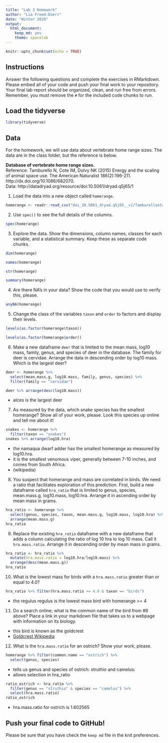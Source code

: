 ```yaml
---
title: "Lab 3 Homework"
author: "Lia Freed-Doerr"
date: "Winter 2020"
output:
  html_document: 
    keep_md: yes
    theme: spacelab
---
```


```r
knitr::opts_chunk$set(echo = TRUE)
```

## Instructions
Answer the following questions and complete the exercises in RMarkdown. Please embed all of your code and push your final work to your repository. Your final lab report should be organized, clean, and run free from errors. Remember, you must remove the `#` for the included code chunks to run.  

## Load the tidyverse
```r
library(tidyverse)
```

## Data
For the homework, we will use data about vertebrate home range sizes. The data are in the class folder, but the reference is below.  

**Database of vertebrate home range sizes.**  
Reference: Tamburello N, Cote IM, Dulvy NK (2015) Energy and the scaling of animal space use. The American Naturalist 186(2):196-211. http://dx.doi.org/10.1086/682070.  
Data: http://datadryad.org/resource/doi:10.5061/dryad.q5j65/1  

1. Load the data into a new object called `homerange`.  
```r
homerange <- readr::read_csv("doi_10.5061_dryad.q5j65__v1/Tamburelloetal_HomeRangeDatabase.csv")
```


2. Use `spec()` to see the full details of the columns.  
```r
spec(homerange)
```


3. Explore the data. Show the dimensions, column names, classes for each variable, and a statistical summary. Keep these as separate code chunks.  
```r
dim(homerange)
```

```r
names(homerange)
```

```r
str(homerange)
```

```r
summary(homerange)
```

4. Are there NA's in your data? Show the code that you would use to verify this, please.  
```r
anyNA(homerange)
```

5. Change the class of the variables `taxon` and `order` to factors and display their levels.  
```r
levels(as.factor(homerange$taxon))
```

```r
levels(as.factor(homerange$order))
```

6. Make a new dataframe `deer` that is limited to the mean mass, log10 mass, family, genus, and species of deer in the database. The family for deer is cervidae. Arrange the data in descending order by log10 mass. Which is the largest deer?  
```r
deer <- homerange %>%
  select(mean.mass.g, log10.mass, family, genus, species) %>%
  filter(family == "cervidae")
```

```r
deer %>% arrange(desc(log10.mass))
```

+ alces is the largest deer

7. As measured by the data, which snake species has the smallest homerange? Show all of your work, please. Look this species up online and tell me about it!  
```r
snakes <- homerange %>%
  filter(taxon == "snakes")
snakes %>% arrange(log10.hra)
```
+ the namaqua dwarf adder has the smallest homerange as measured by log10.hra.
+ it is the smallest venomous viper, generally between 7-10 inches, and comes from South Africa.
+ (wikipedia)

8. You suspect that homerange and mass are correlated in birds. We need a ratio that facilitates exploration of this prediction. First, build a new dataframe called `hra_ratio` that is limited to genus, species, mean.mass.g, log10.mass, log10.hra. Arrange it in ascending order by mean mass in grams.  
```r
hra_ratio <- homerange %>%
  select(genus, species, taxon, mean.mass.g, log10.mass, log10.hra) %>%
  arrange(mean.mass.g)
hra_ratio
```


9. Replace the existing `hra_ratio` dataframe with a new dataframe that adds a column calculating the ratio of log 10 hra to log 10 mass. Call it `hra.mass.ratio`. Arrange it in descending order by mean mass in grams.  
```r
hra_ratio <- hra_ratio %>% 
  mutate(hra.mass.ratio = log10.hra/log10.mass) %>%
  arrange(desc(mean.mass.g))
hra_ratio
```


10. What is the lowest mass for birds with a `hra.mass.ratio` greater than or equal to 4.0?
```r
hra_ratio %>% filter(hra.mass.ratio >= 4.0 & taxon == "birds")
```
+ the regulus regulus is the lowest mass bird with homerange >= 4

11. Do a search online; what is the common name of the bird from #8 above? Place a link in your markdown file that takes us to a webpage with information on its biology.  
+ this bird is known as the goldcrest
+ [Goldcrest Wikipedia](https://en.wikipedia.org/wiki/Goldcrest)

12. What is the `hra.mass.ratio` for an ostrich? Show your work, please.  
```r
homerange %>% filter(common.name == "ostrich") %>%
  select(genus, species)
```
+ tells us genus and species of ostrich: struthio and camelus: 
+ allows selection in hra_ratio

```r
ratio_ostrich <- hra_ratio %>% 
  filter(genus == "struthio" & species == "camelus") %>%
  select(hra.mass.ratio)
ratio_ostrich
```

+ hra.mass.ratio for ostrich is 1.602565

## Push your final code to GitHub!
Please be sure that you have check the `keep md` file in the knit preferences.  